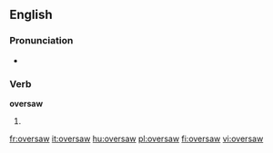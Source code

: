 ==English==

===Pronunciation===
* {{IPA|/ˈovəɻsɑʊ/}}

===Verb===
'''oversaw'''

# {{simple past of|oversee}}

[[fr:oversaw]]
[[it:oversaw]]
[[hu:oversaw]]
[[pl:oversaw]]
[[fi:oversaw]]
[[vi:oversaw]]